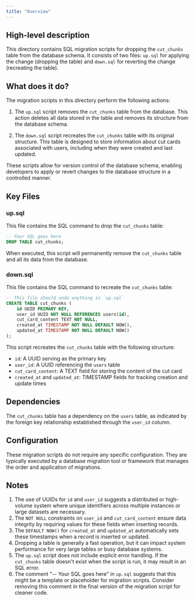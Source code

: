 ```yaml
---
title: "Overview"
---
```


## High-level description
This directory contains SQL migration scripts for dropping the `cut_chunks` table from the database schema. It consists of two files: `up.sql` for applying the change (dropping the table) and `down.sql` for reverting the change (recreating the table).

## What does it do?
The migration scripts in this directory perform the following actions:

1. The `up.sql` script removes the `cut_chunks` table from the database. This action deletes all data stored in the table and removes its structure from the database schema.

2. The `down.sql` script recreates the `cut_chunks` table with its original structure. This table is designed to store information about cut cards associated with users, including when they were created and last updated.

These scripts allow for version control of the database schema, enabling developers to apply or revert changes to the database structure in a controlled manner.

## Key Files

### up.sql
This file contains the SQL command to drop the `cut_chunks` table:

```sql
-- Your SQL goes here
DROP TABLE cut_chunks;
```

When executed, this script will permanently remove the `cut_chunks` table and all its data from the database.

### down.sql
This file contains the SQL command to recreate the `cut_chunks` table:

```sql
-- This file should undo anything in `up.sql`
CREATE TABLE cut_chunks (
    id UUID PRIMARY KEY,
    user_id UUID NOT NULL REFERENCES users(id),
    cut_card_content TEXT NOT NULL,
    created_at TIMESTAMP NOT NULL DEFAULT NOW(),
    updated_at TIMESTAMP NOT NULL DEFAULT NOW()
);
```

This script recreates the `cut_chunks` table with the following structure:
- `id`: A UUID serving as the primary key
- `user_id`: A UUID referencing the `users` table
- `cut_card_content`: A TEXT field for storing the content of the cut card
- `created_at` and `updated_at`: TIMESTAMP fields for tracking creation and update times

## Dependencies
The `cut_chunks` table has a dependency on the `users` table, as indicated by the foreign key relationship established through the `user_id` column.

## Configuration
These migration scripts do not require any specific configuration. They are typically executed by a database migration tool or framework that manages the order and application of migrations.

## Notes
1. The use of UUIDs for `id` and `user_id` suggests a distributed or high-volume system where unique identifiers across multiple instances or large datasets are necessary.
2. The `NOT NULL` constraints on `user_id` and `cut_card_content` ensure data integrity by requiring values for these fields when inserting records.
3. The `DEFAULT NOW()` for `created_at` and `updated_at` automatically sets these timestamps when a record is inserted or updated.
4. Dropping a table is generally a fast operation, but it can impact system performance for very large tables or busy database systems.
5. The `up.sql` script does not include explicit error handling. If the `cut_chunks` table doesn't exist when the script is run, it may result in an SQL error.
6. The comment "-- Your SQL goes here" in `up.sql` suggests that this might be a template or placeholder for migration scripts. Consider removing this comment in the final version of the migration script for cleaner code.